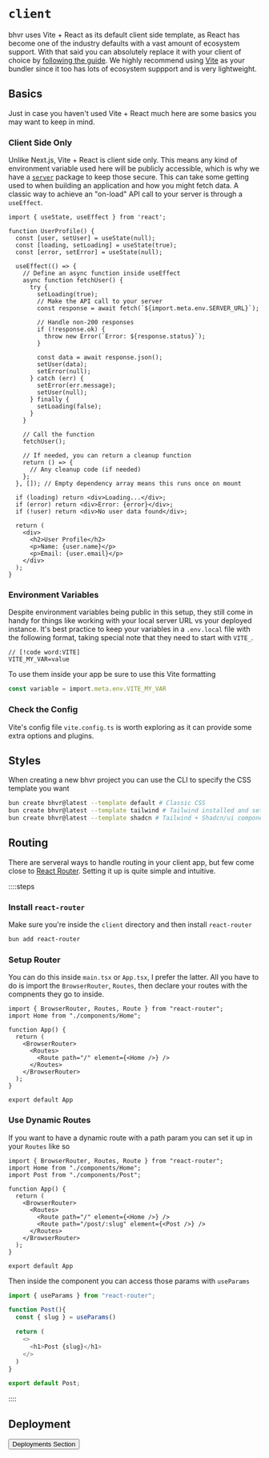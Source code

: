 
# `client`

bhvr uses Vite + React as its default client side template, as React has become one of the industry defaults with a vast amount of ecosystem support. With that said you can absolutely replace it with your client of choice by [following the guide](). We highly recommend using [Vite](https://vite.dev) as your bundler since it too has lots of ecosystem suppport and is very lightweight.


## Basics

Just in case you haven't used Vite + React much here are some basics you may want to keep in mind.

### Client Side Only

Unlike Next.js, Vite + React is client side only. This means any kind of environment variable used here will be publicly accessible, which is why we have a [`server`](/packages/server) package to keep those secure. This can take some getting used to when building an application and how you might fetch data. A classic way to achieve an "on-load" API call to your server is through a `useEffect`.

```tsx App.tsx
import { useState, useEffect } from 'react';

function UserProfile() {
  const [user, setUser] = useState(null);
  const [loading, setLoading] = useState(true);
  const [error, setError] = useState(null);

  useEffect(() => {
    // Define an async function inside useEffect
    async function fetchUser() {
      try {
        setLoading(true);
        // Make the API call to your server
        const response = await fetch(`${import.meta.env.SERVER_URL}`);

        // Handle non-200 responses
        if (!response.ok) {
          throw new Error(`Error: ${response.status}`);
        }

        const data = await response.json();
        setUser(data);
        setError(null);
      } catch (err) {
        setError(err.message);
        setUser(null);
      } finally {
        setLoading(false);
      }
    }

    // Call the function
    fetchUser();

    // If needed, you can return a cleanup function
    return () => {
      // Any cleanup code (if needed)
    };
  }, []); // Empty dependency array means this runs once on mount

  if (loading) return <div>Loading...</div>;
  if (error) return <div>Error: {error}</div>;
  if (!user) return <div>No user data found</div>;

  return (
    <div>
      <h2>User Profile</h2>
      <p>Name: {user.name}</p>
      <p>Email: {user.email}</p>
    </div>
  );
}
```

### Environment Variables

Despite environment variables being public in this setup, they still come in handy for things like working with your local server URL vs your deployed instance. It's best practice to keep your variables in a `.env.local` file with the following format, taking special note that they need to start with `VITE_`.

```
// [!code word:VITE]
VITE_MY_VAR=value
```

To use them inside your app be sure to use this Vite formatting

```typescript
const variable = import.meta.env.VITE_MY_VAR
```

### Check the Config

Vite's config file `vite.config.ts` is worth exploring as it can provide some extra options and plugins.

## Styles

When creating a new bhvr project you can use the CLI to specify the CSS template you want

```bash [terminal]
bun create bhvr@latest --template default # Classic CSS
bun create bhvr@latest --template tailwind # Tailwind installed and setup
bun create bhvr@latest --template shadcn # Tailwind + Shadcn/ui component setup
```

## Routing

There are serveral ways to handle routing in your client app, but few come close to [React Router](http://reactrouter.com). Setting it up is quite simple and intuitive.

::::steps

### Install `react-router`

Make sure you're inside the `client` directory and then install `react-router`

```bash [terminal]
bun add react-router
```

### Setup Router

You can do this inside `main.tsx` or `App.tsx`, I prefer the latter. All you have to do is import the `BrowserRouter`, `Routes`, then declare your routes with the compnents they go to inside.

```tsx App.tsx
import { BrowserRouter, Routes, Route } from "react-router";
import Home from "./components/Home";

function App() {
  return (
    <BrowserRouter>
      <Routes>
        <Route path="/" element={<Home />} />
      </Routes>
    </BrowserRouter>
  );
}

export default App
```

### Use Dynamic Routes

If you want to have a dynamic route with a path param you can set it up in your `Routes` like so

```tsx
import { BrowserRouter, Routes, Route } from "react-router";
import Home from "./components/Home";
import Post from "./components/Post";

function App() {
  return (
    <BrowserRouter>
      <Routes>
        <Route path="/" element={<Home />} />
        <Route path="/post/:slug" element={<Post />} />
      </Routes>
    </BrowserRouter>
  );
}

export default App
```

Then inside the component you can access those params with `useParams`

```typescript
import { useParams } from "react-router";

function Post(){
  const { slug } = useParams()

  return (
    <>
      <h1>Post {slug}</h1>
    </>
  )
}

export default Post;
```

::::

## Deployment

<Button href="/deployment/client/orbiter">Deployments Section</Button>
